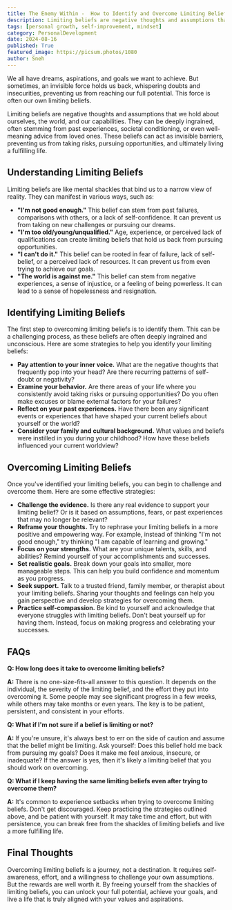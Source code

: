 ```yaml
---
title: The Enemy Within -  How to Identify and Overcome Limiting Beliefs
description: Limiting beliefs are negative thoughts and assumptions that hold us back from achieving our full potential. This blog post explores how to identify and overcome these beliefs, empowering you to live a more fulfilling life.
tags: [personal growth, self-improvement, mindset]
category: PersonalDevelopment
date: 2024-08-16
published: True
featured_image: https://picsum.photos/1080
author: Sneh
---
```



We all have dreams, aspirations, and goals we want to achieve. But sometimes, an invisible force holds us back, whispering doubts and insecurities, preventing us from reaching our full potential. This force is often our own limiting beliefs. 

Limiting beliefs are negative thoughts and assumptions that we hold about ourselves, the world, and our capabilities. They can be deeply ingrained, often stemming from past experiences, societal conditioning, or even well-meaning advice from loved ones. These beliefs can act as invisible barriers, preventing us from taking risks, pursuing opportunities, and ultimately living a fulfilling life.

## Understanding Limiting Beliefs

Limiting beliefs are like mental shackles that bind us to a narrow view of reality. They can manifest in various ways, such as:

* **"I'm not good enough."** This belief can stem from past failures, comparisons with others, or a lack of self-confidence. It can prevent us from taking on new challenges or pursuing our dreams.
* **"I'm too old/young/unqualified."** Age, experience, or perceived lack of qualifications can create limiting beliefs that hold us back from pursuing opportunities.
* **"I can't do it."** This belief can be rooted in fear of failure, lack of self-belief, or a perceived lack of resources. It can prevent us from even trying to achieve our goals.
* **"The world is against me."** This belief can stem from negative experiences, a sense of injustice, or a feeling of being powerless. It can lead to a sense of hopelessness and resignation.

## Identifying Limiting Beliefs

The first step to overcoming limiting beliefs is to identify them. This can be a challenging process, as these beliefs are often deeply ingrained and unconscious. Here are some strategies to help you identify your limiting beliefs:

* **Pay attention to your inner voice.** What are the negative thoughts that frequently pop into your head? Are there recurring patterns of self-doubt or negativity?
* **Examine your behavior.** Are there areas of your life where you consistently avoid taking risks or pursuing opportunities? Do you often make excuses or blame external factors for your failures?
* **Reflect on your past experiences.** Have there been any significant events or experiences that have shaped your current beliefs about yourself or the world?
* **Consider your family and cultural background.** What values and beliefs were instilled in you during your childhood? How have these beliefs influenced your current worldview?

## Overcoming Limiting Beliefs

Once you've identified your limiting beliefs, you can begin to challenge and overcome them. Here are some effective strategies:

* **Challenge the evidence.** Is there any real evidence to support your limiting belief? Or is it based on assumptions, fears, or past experiences that may no longer be relevant?
* **Reframe your thoughts.** Try to rephrase your limiting beliefs in a more positive and empowering way. For example, instead of thinking "I'm not good enough," try thinking "I am capable of learning and growing."
* **Focus on your strengths.** What are your unique talents, skills, and abilities? Remind yourself of your accomplishments and successes.
* **Set realistic goals.** Break down your goals into smaller, more manageable steps. This can help you build confidence and momentum as you progress.
* **Seek support.** Talk to a trusted friend, family member, or therapist about your limiting beliefs. Sharing your thoughts and feelings can help you gain perspective and develop strategies for overcoming them.
* **Practice self-compassion.** Be kind to yourself and acknowledge that everyone struggles with limiting beliefs. Don't beat yourself up for having them. Instead, focus on making progress and celebrating your successes.

## FAQs

**Q: How long does it take to overcome limiting beliefs?**

**A:** There is no one-size-fits-all answer to this question. It depends on the individual, the severity of the limiting belief, and the effort they put into overcoming it. Some people may see significant progress in a few weeks, while others may take months or even years. The key is to be patient, persistent, and consistent in your efforts.

**Q: What if I'm not sure if a belief is limiting or not?**

**A:** If you're unsure, it's always best to err on the side of caution and assume that the belief might be limiting. Ask yourself: Does this belief hold me back from pursuing my goals? Does it make me feel anxious, insecure, or inadequate? If the answer is yes, then it's likely a limiting belief that you should work on overcoming.

**Q: What if I keep having the same limiting beliefs even after trying to overcome them?**

**A:** It's common to experience setbacks when trying to overcome limiting beliefs. Don't get discouraged. Keep practicing the strategies outlined above, and be patient with yourself. It may take time and effort, but with persistence, you can break free from the shackles of limiting beliefs and live a more fulfilling life.

## Final Thoughts

Overcoming limiting beliefs is a journey, not a destination. It requires self-awareness, effort, and a willingness to challenge your own assumptions. But the rewards are well worth it. By freeing yourself from the shackles of limiting beliefs, you can unlock your full potential, achieve your goals, and live a life that is truly aligned with your values and aspirations.
